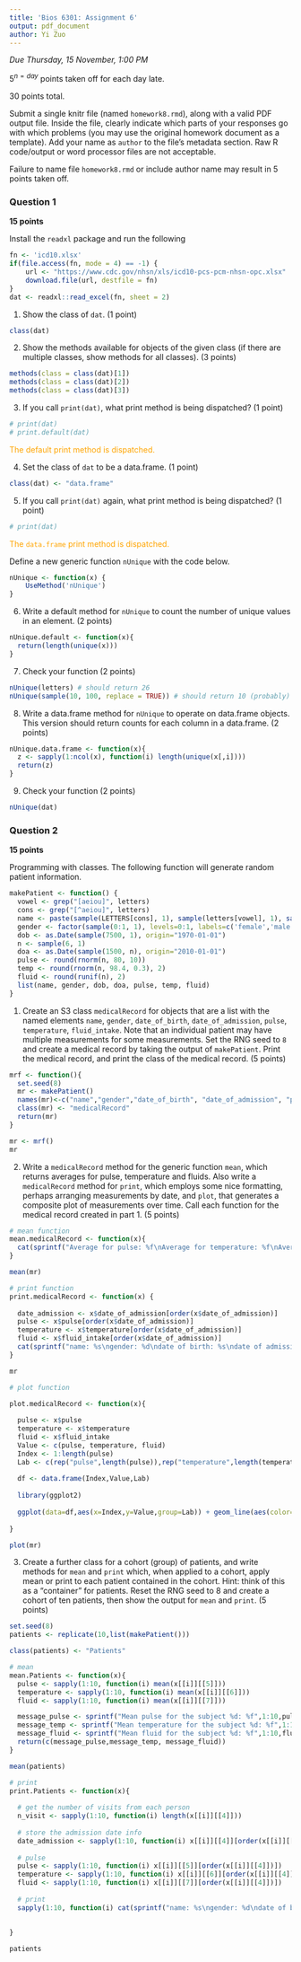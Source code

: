 ```yaml
---
title: 'Bios 6301: Assignment 6'
output: pdf_document
author: Yi Zuo
---
```


*Due Thursday, 15 November, 1:00 PM*

$5^{n=day}$ points taken off for each day late.

30 points total.

Submit a single knitr file (named `homework8.rmd`), along with a valid PDF output file. Inside the file, clearly indicate which parts of your responses go with which problems (you may use the original homework document as a template). Add your name as `author` to the file's metadata section. Raw R code/output or word processor files are not acceptable.

Failure to name file `homework8.rmd` or include author name may result in 5 points taken off.

### Question 1 ###

**15 points**

Install the `readxl` package and run the following

```r
fn <- 'icd10.xlsx'
if(file.access(fn, mode = 4) == -1) {
    url <- "https://www.cdc.gov/nhsn/xls/icd10-pcs-pcm-nhsn-opc.xlsx"
    download.file(url, destfile = fn)
}
dat <- readxl::read_excel(fn, sheet = 2)
```

1. Show the class of `dat`. (1 point)

```r
class(dat)
```

2. Show the methods available for objects of the given class (if there are multiple classes, show methods for all classes). (3 points)

```r
methods(class = class(dat)[1])
methods(class = class(dat)[2])
methods(class = class(dat)[3])
```

3. If you call `print(dat)`, what print method is being dispatched? (1 point)

```r
# print(dat)
# print.default(dat)
```

<span style="color:orange"> The default print method is dispatched. </span>

4. Set the class of `dat` to be a data.frame. (1 point)

```r
class(dat) <- "data.frame"
```

5. If you call `print(dat)` again, what print method is being dispatched? (1 point)

```r
# print(dat)
```

<span style="color:orange"> The `data.frame` print method is dispatched. </span>

Define a new generic function `nUnique` with the code below.

```r
nUnique <- function(x) {
    UseMethod('nUnique')
}
```

6. Write a default method for `nUnique` to count the number of unique values in an element. (2 points)

```r
nUnique.default <- function(x){
  return(length(unique(x)))
}

```

7. Check your function (2 points)

```r
nUnique(letters) # should return 26
nUnique(sample(10, 100, replace = TRUE)) # should return 10 (probably)
```

8. Write a data.frame method for `nUnique` to operate on data.frame objects.
This version should return counts for each column in a data.frame. (2 points)

```r
nUnique.data.frame <- function(x){
  z <- sapply(1:ncol(x), function(i) length(unique(x[,i])))
  return(z)
}

```


9. Check your function (2 points)

```r
nUnique(dat)
```

### Question 2 ###

**15 points**

Programming with classes.  The following function will generate random patient information.

```r
makePatient <- function() {
  vowel <- grep("[aeiou]", letters)
  cons <- grep("[^aeiou]", letters)
  name <- paste(sample(LETTERS[cons], 1), sample(letters[vowel], 1), sample(letters[cons], 1), sep='')
  gender <- factor(sample(0:1, 1), levels=0:1, labels=c('female','male'))
  dob <- as.Date(sample(7500, 1), origin="1970-01-01")
  n <- sample(6, 1)
  doa <- as.Date(sample(1500, n), origin="2010-01-01")
  pulse <- round(rnorm(n, 80, 10))
  temp <- round(rnorm(n, 98.4, 0.3), 2)
  fluid <- round(runif(n), 2)
  list(name, gender, dob, doa, pulse, temp, fluid)
}
```

1. Create an S3 class `medicalRecord` for objects that are a list with the named elements `name`, `gender`, `date_of_birth`, `date_of_admission`, `pulse`, `temperature`, `fluid_intake`. Note that an individual patient may have multiple measurements for some measurements.  Set the RNG seed to `8` and create a medical record by taking the output of `makePatient`.  Print the medical record, and print the class of the medical record. (5 points)

```r

mrf <- function(){
  set.seed(8)
  mr <- makePatient()
  names(mr)<-c("name","gender","date_of_birth", "date_of_admission", "pulse", "temperature", "fluid_intake")
  class(mr) <- "medicalRecord"
  return(mr)
}

mr <- mrf()
mr
```


2. Write a `medicalRecord` method for the generic function `mean`, which returns averages for pulse, temperature and fluids. Also write a `medicalRecord` method for `print`, which employs some nice formatting, perhaps arranging measurements by date, and `plot`, that generates a composite plot of measurements over time.  Call each function for the medical record created in part 1. (5 points)

```r

# mean function
mean.medicalRecord <- function(x){
  cat(sprintf("Average for pulse: %f\nAverage for temperature: %f\nAverage for fluids: %f", mean(x$pulse), mean(x$temperature),mean(x$fluid_intake)), "\n")
}

mean(mr)

# print function
print.medicalRecord <- function(x) {
 
  date_admission <- x$date_of_admission[order(x$date_of_admission)]
  pulse <- x$pulse[order(x$date_of_admission)]
  temperature <- x$temperature[order(x$date_of_admission)]
  fluid <- x$fluid_intake[order(x$date_of_admission)]
  cat(sprintf("name: %s\ngender: %d\ndate of birth: %s\ndate of admission: %s\npulse: %d\ntemperature: %f\nfluid intake: %f\n", x$name, x$gender, x$date_of_birth, date_admission, pulse, temperature, fluid), "\n")
}

mr

# plot function

plot.medicalRecord <- function(x){
  
  pulse <- x$pulse
  temperature <- x$temperature
  fluid <- x$fluid_intake
  Value <- c(pulse, temperature, fluid)
  Index <- 1:length(pulse)
  Lab <- c(rep("pulse",length(pulse)),rep("temperature",length(temperature)),rep("fluid",length(fluid)))
  
  df <- data.frame(Index,Value,Lab)
  
  library(ggplot2)
  
  ggplot(data=df,aes(x=Index,y=Value,group=Lab)) + geom_line(aes(color=Lab)) 
  
}

plot(mr)


```

3. Create a further class for a cohort (group) of patients, and write methods for `mean` and `print` which, when applied to a cohort, apply mean or print to each patient contained in the cohort. Hint: think of this as a "container" for patients.  Reset the RNG seed to 8 and create a cohort of ten patients, then show the output for `mean` and `print`. (5 points)

```r

set.seed(8)
patients <- replicate(10,list(makePatient()))

class(patients) <- "Patients"

# mean
mean.Patients <- function(x){
  pulse <- sapply(1:10, function(i) mean(x[[i]][[5]]))
  temperature <- sapply(1:10, function(i) mean(x[[i]][[6]]))
  fluid <- sapply(1:10, function(i) mean(x[[i]][[7]]))

  message_pulse <- sprintf("Mean pulse for the subject %d: %f",1:10,pulse)
  message_temp <- sprintf("Mean temperature for the subject %d: %f",1:10,temperature)
  message_fluid <- sprintf("Mean fluid for the subject %d: %f",1:10,fluid)
  return(c(message_pulse,message_temp, message_fluid))
}

mean(patients)

# print
print.Patients <- function(x){
  
  # get the number of visits from each person
  n_visit <- sapply(1:10, function(i) length(x[[i]][[4]]))
  
  # store the admission date info
  date_admission <- sapply(1:10, function(i) x[[i]][[4]][order(x[[i]][[4]])])
  
  # pulse
  pulse <- sapply(1:10, function(i) x[[i]][[5]][order(x[[i]][[4]])])
  temperature <- sapply(1:10, function(i) x[[i]][[6]][order(x[[i]][[4]])])
  fluid <- sapply(1:10, function(i) x[[i]][[7]][order(x[[i]][[4]])])
  
  # print
  sapply(1:10, function(i) cat(sprintf("name: %s\ngender: %d\ndate of birth: %s\ndate of admission: %s\npulse: %d\ntemperature: %f\nfluid intake: %f\n", x[[i]][[1]], x[[i]][[2]], x[[i]][[3]], date_admission[[i]], pulse[[i]], temperature[[i]], fluid[[i]]), "\n"))
  
  
}

patients


```
